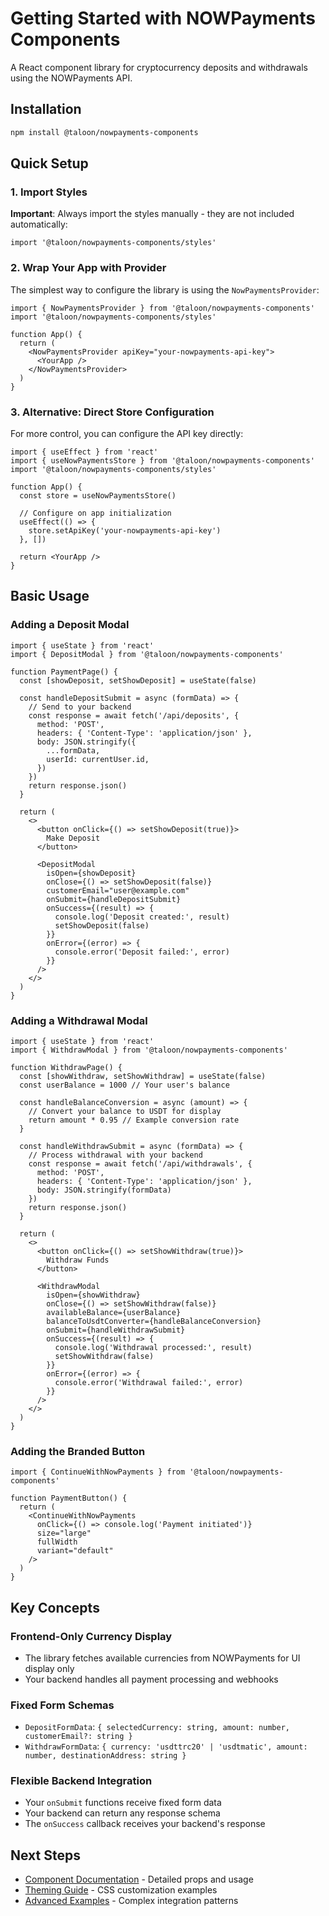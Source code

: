 # Getting Started with NOWPayments Components

A React component library for cryptocurrency deposits and withdrawals using the NOWPayments API.

## Installation

```bash
npm install @taloon/nowpayments-components
```

## Quick Setup

### 1. Import Styles

**Important**: Always import the styles manually - they are not included automatically:

```tsx
import '@taloon/nowpayments-components/styles'
```

### 2. Wrap Your App with Provider

The simplest way to configure the library is using the `NowPaymentsProvider`:

```tsx
import { NowPaymentsProvider } from '@taloon/nowpayments-components'
import '@taloon/nowpayments-components/styles'

function App() {
  return (
    <NowPaymentsProvider apiKey="your-nowpayments-api-key">
      <YourApp />
    </NowPaymentsProvider>
  )
}
```

### 3. Alternative: Direct Store Configuration

For more control, you can configure the API key directly:

```tsx
import { useEffect } from 'react'
import { useNowPaymentsStore } from '@taloon/nowpayments-components'
import '@taloon/nowpayments-components/styles'

function App() {
  const store = useNowPaymentsStore()

  // Configure on app initialization
  useEffect(() => {
    store.setApiKey('your-nowpayments-api-key')
  }, [])

  return <YourApp />
}
```

## Basic Usage

### Adding a Deposit Modal

```tsx
import { useState } from 'react'
import { DepositModal } from '@taloon/nowpayments-components'

function PaymentPage() {
  const [showDeposit, setShowDeposit] = useState(false)

  const handleDepositSubmit = async (formData) => {
    // Send to your backend
    const response = await fetch('/api/deposits', {
      method: 'POST',
      headers: { 'Content-Type': 'application/json' },
      body: JSON.stringify({
        ...formData,
        userId: currentUser.id,
      })
    })
    return response.json()
  }

  return (
    <>
      <button onClick={() => setShowDeposit(true)}>
        Make Deposit
      </button>

      <DepositModal
        isOpen={showDeposit}
        onClose={() => setShowDeposit(false)}
        customerEmail="user@example.com"
        onSubmit={handleDepositSubmit}
        onSuccess={(result) => {
          console.log('Deposit created:', result)
          setShowDeposit(false)
        }}
        onError={(error) => {
          console.error('Deposit failed:', error)
        }}
      />
    </>
  )
}
```

### Adding a Withdrawal Modal

```tsx
import { useState } from 'react'
import { WithdrawModal } from '@taloon/nowpayments-components'

function WithdrawPage() {
  const [showWithdraw, setShowWithdraw] = useState(false)
  const userBalance = 1000 // Your user's balance

  const handleBalanceConversion = async (amount) => {
    // Convert your balance to USDT for display
    return amount * 0.95 // Example conversion rate
  }

  const handleWithdrawSubmit = async (formData) => {
    // Process withdrawal with your backend
    const response = await fetch('/api/withdrawals', {
      method: 'POST',
      headers: { 'Content-Type': 'application/json' },
      body: JSON.stringify(formData)
    })
    return response.json()
  }

  return (
    <>
      <button onClick={() => setShowWithdraw(true)}>
        Withdraw Funds
      </button>

      <WithdrawModal
        isOpen={showWithdraw}
        onClose={() => setShowWithdraw(false)}
        availableBalance={userBalance}
        balanceToUsdtConverter={handleBalanceConversion}
        onSubmit={handleWithdrawSubmit}
        onSuccess={(result) => {
          console.log('Withdrawal processed:', result)
          setShowWithdraw(false)
        }}
        onError={(error) => {
          console.error('Withdrawal failed:', error)
        }}
      />
    </>
  )
}
```

### Adding the Branded Button

```tsx
import { ContinueWithNowPayments } from '@taloon/nowpayments-components'

function PaymentButton() {
  return (
    <ContinueWithNowPayments
      onClick={() => console.log('Payment initiated')}
      size="large"
      fullWidth
      variant="default"
    />
  )
}
```

## Key Concepts

### Frontend-Only Currency Display
- The library fetches available currencies from NOWPayments for UI display only
- Your backend handles all payment processing and webhooks

### Fixed Form Schemas
- `DepositFormData`: `{ selectedCurrency: string, amount: number, customerEmail?: string }`
- `WithdrawFormData`: `{ currency: 'usdttrc20' | 'usdtmatic', amount: number, destinationAddress: string }`

### Flexible Backend Integration
- Your `onSubmit` functions receive fixed form data
- Your backend can return any response schema
- The `onSuccess` callback receives your backend's response

## Next Steps

- [Component Documentation](./components/) - Detailed props and usage
- [Theming Guide](./theming/) - CSS customization examples
- [Advanced Examples](./examples/) - Complex integration patterns